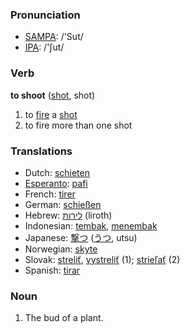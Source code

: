 === Pronunciation ===
*[[w:SAMPA|SAMPA]]: /'Sut/
*[[w:IPA|IPA]]: /'ʃut/

=== Verb ===

'''to shoot''' ([[shot]], shot)

# to [[fire]] a [[shot]]
# to fire more than one shot

=== Translations ===
*Dutch: [[schieten]]
*[[Esperanto]]: [[pafi]]
*French: [[tirer]]
*German: [[schießen]]
*Hebrew: [[לירות]] (liroth)
*Indonesian: [[tembak]], [[tembak|menembak]]
*Japanese: [[撃つ]] ([[うつ]], utsu)
*Norwegian: [[skyte]]
*Slovak: [[streliť]], [[vystreliť]] (1); [[strieľať]] (2)
*Spanish: [[tirar]]

=== Noun ===

# The bud of a plant.